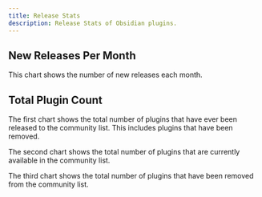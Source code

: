 ```yaml
---
title: Release Stats
description: Release Stats of Obsidian plugins.
---
```



## New Releases Per Month

This chart shows the number of new releases each month.

<PluginsAddedMonthly />

## Total Plugin Count

The first chart shows the total number of plugins that have ever been released to the community list. This includes plugins that have been removed.

The second chart shows the total number of plugins that are currently available in the community list.

The third chart shows the total number of plugins that have been removed from the community list.

<PluginsCountMonthly />
